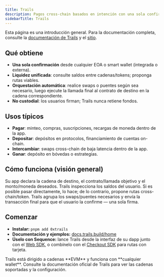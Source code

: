 ```yaml
---
title: Trails
description: Pagos cross-chain basados en intención con una sola confirmación del usuario. Agregue liquidez del usuario entre cadenas y orqueste swaps/bridges automáticamente.
sidebarTitle: Trails
---
```


<Note>
  Esta página es una introducción general. Para la documentación completa, consulte la <a href="https://docs.trails.build/home">documentación de Trails</a> y el <a href="https://trails.build/">sitio</a>.
</Note>

## Qué obtiene

- **Una sola confirmación** desde cualquier EOA o smart wallet (integrada o externa).
- **Liquidez unificada**: consulte saldos entre cadenas/tokens; proponga rutas viables.
- **Orquestación automática**: realice swaps o puentes según sea necesario, luego ejecute la llamada final al contrato de destino en la cadena correspondiente.
- **No custodial**: los usuarios firman; Trails nunca retiene fondos.

## Usos típicos

- **Pagar**: minteo, compras, suscripciones, recargas de moneda dentro de la app.
- **Depositar**: depósitos en protocolos, financiamiento de cuentas on-chain.
- **Intercambiar**: swaps cross-chain de baja latencia dentro de la app.
- **Ganar**: depósito en bóvedas o estrategias.

## Cómo funciona (visión general)

<Steps>
  <Step title="Definir la intención">
    Su app declara la cadena de destino, el contrato/llamada objetivo y el monto/moneda deseados.
  </Step>

  <Step title="Inspeccionar y enrutar">
    Trails inspecciona los saldos del usuario. Si es posible pasar directamente, lo hace; de lo contrario, propone rutas cross-chain/token.
  </Step>

  <Step title="Orquestar y ejecutar">
    Trails agrupa los swaps/puentes necesarios y envía la transacción final para que el usuario la confirme — una sola firma.
  </Step>
</Steps>

## Comenzar

- **Instalar:** `pnpm add 0xtrails`
- **Documentación y ejemplos:** <a href="https://docs.trails.build/home">docs.trails.build/home</a>
- **Úselo con Sequence:** lance Trails desde la interfaz de su dapp junto con el <a href="/sdk/web/overview">Web SDK</a>, o combínelo con el <a href="/solutions/payments/checkout">Checkout SDK</a> para rutas con tarjeta.

<Info>
  Trails está dirigido a cadenas **EVM** y funciona con **cualquier wallet**. Consulte la documentación oficial de Trails para ver las cadenas soportadas y la configuración.
</Info>